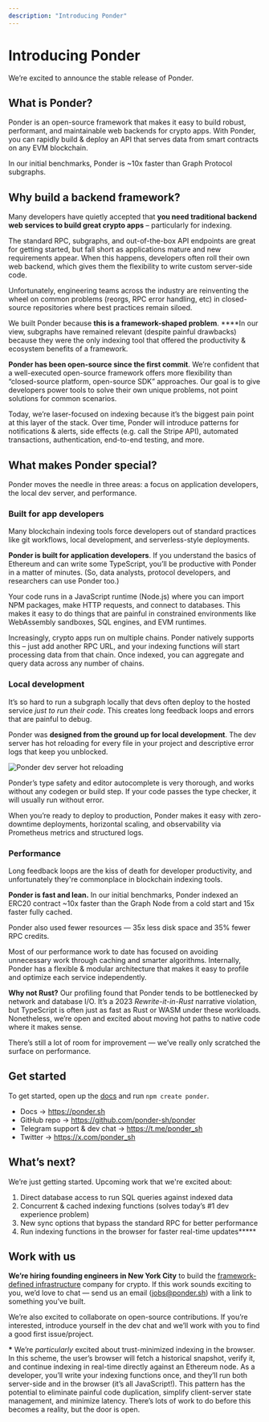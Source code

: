 ```yaml
---
description: "Introducing Ponder"
---
```



# Introducing Ponder

We’re excited to announce the stable release of Ponder.

## What is Ponder?

Ponder is an open-source framework that makes it easy to build robust, performant, and maintainable web backends for crypto apps. With Ponder, you can rapidly build & deploy an API that serves data from smart contracts on any EVM blockchain.

In our initial benchmarks, Ponder is ~10x faster than Graph Protocol subgraphs.

## Why build a backend framework?

Many developers have quietly accepted that **you need traditional backend web services to build great crypto apps** – particularly for indexing.

The standard RPC, subgraphs, and out-of-the-box API endpoints are great for getting started, but fall short as applications mature and new requirements appear. When this happens, developers often roll their own web backend, which gives them the flexibility to write custom server-side code.

Unfortunately, engineering teams across the industry are reinventing the wheel on common problems (reorgs, RPC error handling, etc) in closed-source repositories where best practices remain siloed.

We built Ponder because **this is a framework-shaped problem**. \*\*\*\*In our view, subgraphs have remained relevant (despite painful drawbacks) because they were the only indexing tool that offered the productivity & ecosystem benefits of a framework.

**Ponder has been open-source since the first commit**. We’re confident that a well-executed open-source framework offers more flexibility than “closed-source platform, open-source SDK” approaches. Our goal is to give developers power tools to solve their own unique problems, not point solutions for common scenarios.

Today, we’re laser-focused on indexing because it’s the biggest pain point at this layer of the stack. Over time, Ponder will introduce patterns for notifications & alerts, side effects (e.g. call the Stripe API), automated transactions, authentication, end-to-end testing, and more.

## What makes Ponder special?

Ponder moves the needle in three areas: a focus on application developers, the local dev server, and performance.

### Built for app developers

Many blockchain indexing tools force developers out of standard practices like git workflows, local development, and serverless-style deployments.

**Ponder is built for application developers**. If you understand the basics of Ethereum and can write some TypeScript, you’ll be productive with Ponder in a matter of minutes. (So, data analysts, protocol developers, and researchers can use Ponder too.)

Your code runs in a JavaScript runtime (Node.js) where you can import NPM packages, make HTTP requests, and connect to databases. This makes it easy to do things that are painful in constrained environments like WebAssembly sandboxes, SQL engines, and EVM runtimes.

Increasingly, crypto apps run on multiple chains. Ponder natively supports this – just add another RPC URL, and your indexing functions will start processing data from that chain. Once indexed, you can aggregate and query data across any number of chains.

### Local development

It’s so hard to run a subgraph locally that devs often deploy to the hosted service _just to run their code_. This creates long feedback loops and errors that are painful to debug.

Ponder was **designed from the ground up for local development**. The dev server has hot reloading for every file in your project and descriptive error logs that keep you unblocked.

<Bleed>![Ponder dev server hot reloading](/hot-reloading.gif)</Bleed>

Ponder’s type safety and editor autocomplete is very thorough, and works without any codegen or build step. If your code passes the type checker, it will usually run without error.

When you’re ready to deploy to production, Ponder makes it easy with zero-downtime deployments, horizontal scaling, and observability via Prometheus metrics and structured logs.

### Performance

Long feedback loops are the kiss of death for developer productivity, and unfortunately they're commonplace in blockchain indexing tools.

**Ponder is fast and lean.** In our initial benchmarks, Ponder indexed an ERC20 contract ~10x faster than the Graph Node from a cold start and 15x faster fully cached.

<Bleed>
  <Benchmarks flat />
</Bleed>

Ponder also used fewer resources — 35x less disk space and 35% fewer RPC credits.

Most of our performance work to date has focused on avoiding unnecessary work through caching and smarter algorithms. Internally, Ponder has a flexible & modular architecture that makes it easy to profile and optimize each service independently.

**Why not Rust?** Our profiling found that Ponder tends to be bottlenecked by network and database I/O. It’s a 2023 _Rewrite-it-in-Rust_ narrative violation, but TypeScript is often just as fast as Rust or WASM under these workloads. Nonetheless, we’re open and excited about moving hot paths to native code where it makes sense.

There’s still a lot of room for improvement — we’ve really only scratched the surface on performance.

## Get started

To get started, open up the [docs](https://ponder.sh) and run `npm create ponder`.

- Docs → https://ponder.sh
- GitHub repo → https://github.com/ponder-sh/ponder
- Telegram support & dev chat → https://t.me/ponder_sh
- Twitter → https://x.com/ponder_sh

## What’s next?

We’re just getting started. Upcoming work that we're excited about:

1. Direct database access to run SQL queries against indexed data
2. Concurrent & cached indexing functions (solves today’s #1 dev experience problem)
3. New sync options that bypass the standard RPC for better performance
4. Run indexing functions in the browser for faster real-time updates**\***

## Work with us

**We’re hiring founding engineers in New York City** to build the [framework-defined infrastructure](https://vercel.com/blog/framework-defined-infrastructure) company for crypto. If this work sounds exciting to you, we’d love to chat — send us an email (jobs@ponder.sh) with a link to something you’ve built.

We’re also excited to collaborate on open-source contributions. If you’re interested, introduce yourself in the dev chat and we’ll work with you to find a good first issue/project.

**\*** We’re _particularly_ excited about trust-minimized indexing in the browser. In this scheme, the user’s browser will fetch a historical snapshot, verify it, and continue indexing in real-time directly against an Ethereum node. As a developer, you’ll write your indexing functions once, and they’ll run both server-side and in the browser (it’s all JavaScript!). This pattern has the potential to eliminate painful code duplication, simplify client-server state management, and minimize latency. There’s lots of work to do before this becomes a reality, but the door is open.
